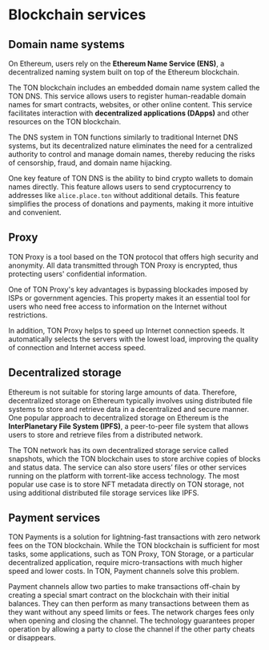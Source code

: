 
# Blockchain services

## Domain name systems

On Ethereum, users rely on the **Ethereum Name Service (ENS)**, a decentralized naming system built on top of the Ethereum blockchain.

The TON blockchain includes an embedded domain name system called the TON DNS. This service allows users to register human-readable domain names for smart contracts, websites, or other online content. This service facilitates interaction with **decentralized applications (DApps)** and other resources on the TON blockchain.

The DNS system in TON functions similarly to traditional Internet DNS systems, but its decentralized nature eliminates the need for a centralized authority to control and manage domain names, thereby reducing the risks of censorship, fraud, and domain name hijacking.

One key feature of TON DNS is the ability to bind crypto wallets to domain names directly. This feature allows users to send cryptocurrency to addresses like `alice.place.ton` without additional details. This feature simplifies the process of donations and payments, making it more intuitive and convenient.

## Proxy

TON Proxy is a tool based on the TON protocol that offers high security and anonymity. All data transmitted through TON Proxy is encrypted, thus protecting users' confidential information.

One of TON Proxy's key advantages is bypassing blockades imposed by ISPs or government agencies. This property makes it an essential tool for users who need free access to information on the Internet without restrictions.

In addition, TON Proxy helps to speed up Internet connection speeds. It automatically selects the servers with the lowest load, improving the quality of connection and Internet access speed. 

## Decentralized storage

Ethereum is not suitable for storing large amounts of data. Therefore, decentralized storage on Ethereum typically involves using distributed file systems to store and retrieve data in a decentralized and secure manner. One popular approach to decentralized storage on Ethereum is the **InterPlanetary File System (IPFS)**, a peer-to-peer file system that allows users to store and retrieve files from a distributed network.

The TON network has its own decentralized storage service called snapshots, which the TON blockchain uses to store archive copies of blocks and status data. The service can also store users’ files or other services running on the platform with torrent-like access technology. The most popular use case is to store NFT metadata directly on TON storage, not using additional distributed file storage services like IPFS.

## Payment services

TON Payments is a solution for lightning-fast transactions with zero network fees on the TON blockchain. While the TON blockchain is sufficient for most tasks, some applications, such as TON Proxy, TON Storage, or a particular decentralized application, require micro-transactions with much higher speed and lower costs. In TON, Payment channels solve this problem. 

Payment channels allow two parties to make transactions off-chain by creating a special smart contract on the blockchain with their initial balances. They can then perform as many transactions between them as they want without any speed limits or fees. The network charges fees only when opening and closing the channel. The technology guarantees proper operation by allowing a party to close the channel if the other party cheats or disappears.


<Feedback />

